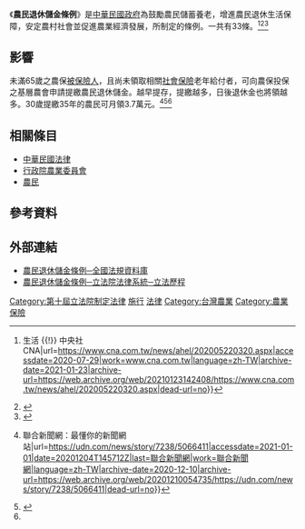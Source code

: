 {{legal}}
{{中華民國法律信息框
|名稱=農民退休儲金條例
|狀態=yes
|公佈日期=2020年6月10日
|類=行政
|目=農民輔導目
|部=行政院農業委員會
|三讀通過日期=2020年5月22日
|提案日期=2020年4月7日
|委員會通過日期=2020年4月16日
|二讀通過日期=2020年5月22日
|法規資料庫代碼=M0090035
|英文名稱=Farmer Pension Act
|施行日期=2021年1月1日
|修正次數=1
|最新修正日期=2021年12月22日修正公布
}}

《'''農民退休儲金條例'''》是[[中華民國政府|中華民國政府]]為鼓勵農民儲蓄養老，增進農民退休生活保障，安定農村社會並促進農業經濟發展，所制定的條例。一共有33條。<ref>{{Cite web|title=30萬50歲以上農民 農退儲金保到65歲月領逾萬元 {{!}} 生活 {{!}} 中央社 CNA|url=https://www.cna.com.tw/news/ahel/202005220320.aspx|accessdate=2020-07-29|work=www.cna.com.tw|language=zh-TW|archive-date=2021-01-23|archive-url=https://web.archive.org/web/20210123142408/https://www.cna.com.tw/news/ahel/202005220320.aspx|dead-url=no}}</ref><ref name="#1">{{Cite web|title=農民退休儲金110年1月1日正式開辦 109年12月7日開始受理(農委會)|url=https://www.coa.gov.tw/theme_data.php?theme=news&sub_theme=agri&id=8277|accessdate=2021-01-01|work=www.coa.gov.tw}}</ref><ref>{{Cite web|title=農民退休儲金條例立法通過 110年元旦上路 陳吉仲：臺灣農業的歷史時刻！|url=https://www.agriharvest.tw/archives/39245|accessdate=2020-07-29|date=2020-05-22|work=農傳媒|language=zh-TW|archive-date=2020-09-20|archive-url=https://web.archive.org/web/20200920075943/https://agriharvest.tw/archives/39245|dead-url=no}}</ref>

== 影響 ==
未滿65歲之農保[[被保险人|被保險人]]，且尚未領取相關[[社会保险|社會保險]]老年給付者，可向農保投保之基層農會申請提繳農民退休儲金。越早提存，提繳越多，日後退休金也將領越多。30歲提繳35年的農民可月領3.7萬元。<ref>{{Cite web|title=農退儲金下周起申請！ 30歲農民繳35年將可月領3.7萬退休金 {{!}} 聯合新聞網：最懂你的新聞網站|url=https://udn.com/news/story/7238/5066411|accessdate=2021-01-01|date=20201204T145712Z|last=聯合新聞網|work=聯合新聞網|language=zh-TW|archive-date=2020-12-10|archive-url=https://web.archive.org/web/20201210054735/https://udn.com/news/story/7238/5066411|dead-url=no}}</ref><ref>{{Cite web|title=勞動部勞工保險局全球資訊網-業務專區-農民退休儲金-農民退休儲金簡介|url=https://www.bli.gov.tw/0104254.html|accessdate=2021-01-01|work=www.bli.gov.tw|language=zh-TW|archive-date=2021-01-20|archive-url=https://web.archive.org/web/20210120104843/https://www.bli.gov.tw/0104254.html|dead-url=no}}</ref><ref name="#1"/>

== 相關條目 ==
* [[中華民國法律|中華民國法律]]
* [[行政院農業委員會|行政院農業委員會]]
* [[農民|農民]]

== 參考資料 ==
<references />
{{Wikisource|農民退休儲金條例}}

== 外部連結 ==
* [https://law.moj.gov.tw/LawClass/LawAll.aspx?pcode=M0090035 農民退休儲金條例─全國法規資料庫] {{Wayback|url=https://law.moj.gov.tw/LawClass/LawAll.aspx?pcode=M0090035 |date=20210301111322 }}
* [https://lis.ly.gov.tw/lglawc/lawsingle?001B0D75A1FC000000000000000001E000000005000000^07183109052200^0003A033001 農民退休儲金條例─立法院法律系統─立法歷程]

{{中華民國法律}}

[[Category:第十屆立法院制定法律|Category:第十屆立法院制定法律]]
[[Category:2021年臺灣法律|施行]]
[[Category:2021年台灣建立|法律]]
[[Category:台灣農業|Category:台灣農業]]
[[Category:農業保險|Category:農業保險]]